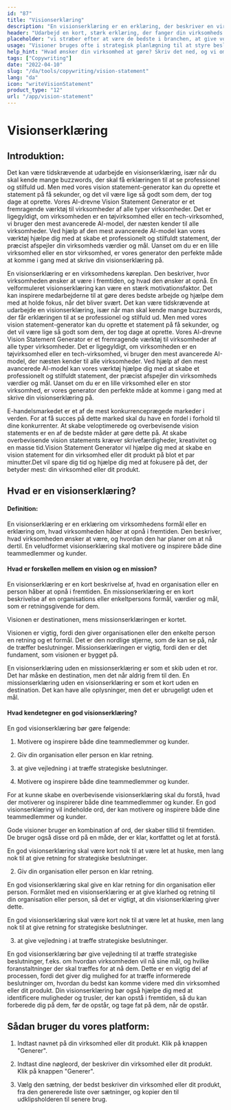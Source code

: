 ```yaml
---
id: "87"
title: "Visionserklæring"
description: "En visionserklæring er en erklæring, der beskriver en virksomheds langsigtede mål. Det er en erklæring om, hvad virksomheden ønsker at opnå, og den bruges ofte som en måde at motivere og inspirere medarbejderne på."
header: "Udarbejd en kort, stærk erklæring, der fanger din virksomheds essens."
placeholder: "vi stræber efter at være de bedste i branchen, at give vores kunder den bedst mulige oplevelse og at have en positiv indvirkning på verden."
usage: "Visioner bruges ofte i strategisk planlægning til at styre beslutningstagningen og til at inspirere medarbejdere og kunder. Følgende generator kan hjælpe dig med at skabe en visionserklæring, der er tæt på dit brand."
help_hint: "Hvad ønsker din virksomhed at gøre? Skriv det ned, og vi omdanner det til en visionserklæring på baggrund af de oplysninger, du har givet os."
tags: ["Copywriting"]
date: "2022-04-10"
slug: "/da/tools/copywriting/vision-statement"
lang: "da"
icon: "writeVisionStatement"
product_type: "12"
url: "/app/vision-statement"
---
```


# Visionserklæring

## Introduktion:

Det kan være tidskrævende at udarbejde en visionserklæring, især når du skal kende mange buzzwords, der skal få erklæringen til at se professionel og stilfuld ud. Men med vores vision statement-generator kan du oprette et statement på få sekunder, og det vil være lige så godt som dem, der tog dage at oprette. Vores AI-drevne Vision Statement Generator er et fremragende værktøj til virksomheder af alle typer virksomheder. Det er ligegyldigt, om virksomheden er en tøjvirksomhed eller en tech-virksomhed, vi bruger den mest avancerede AI-model, der næsten kender til alle virksomheder. Ved hjælp af den mest avancerede AI-model kan vores værktøj hjælpe dig med at skabe et professionelt og stilfuldt statement, der præcist afspejler din virksomheds værdier og mål. Uanset om du er en lille virksomhed eller en stor virksomhed, er vores generator den perfekte måde at komme i gang med at skrive din visionserklæring på.

En visionserklæring er en virksomhedens køreplan. Den beskriver, hvor virksomheden ønsker at være i fremtiden, og hvad den ønsker at opnå. En velformuleret visionserklæring kan være en stærk motivationsfaktor. Det kan inspirere medarbejderne til at gøre deres bedste arbejde og hjælpe dem med at holde fokus, når det bliver svært. Det kan være tidskrævende at udarbejde en visionserklæring, især når man skal kende mange buzzwords, der får erklæringen til at se professionel og stilfuld ud. Men med vores vision statement-generator kan du oprette et statement på få sekunder, og det vil være lige så godt som dem, der tog dage at oprette. Vores AI-drevne Vision Statement Generator er et fremragende værktøj til virksomheder af alle typer virksomheder. Det er ligegyldigt, om virksomheden er en tøjvirksomhed eller en tech-virksomhed, vi bruger den mest avancerede AI-model, der næsten kender til alle virksomheder. Ved hjælp af den mest avancerede AI-model kan vores værktøj hjælpe dig med at skabe et professionelt og stilfuldt statement, der præcist afspejler din virksomheds værdier og mål. Uanset om du er en lille virksomhed eller en stor virksomhed, er vores generator den perfekte måde at komme i gang med at skrive din visionserklæring på.

E-handelsmarkedet er et af de mest konkurrenceprægede markeder i verden. For at få succes på dette marked skal du have en fordel i forhold til dine konkurrenter. At skabe veloptimerede og overbevisende vision statements er en af de bedste måder at gøre dette på. At skabe overbevisende vision statements kræver skrivefærdigheder, kreativitet og en masse tid.Vision Statement Generator vil hjælpe dig med at skabe en vision statement for din virksomhed eller dit produkt på blot et par minutter.Det vil spare dig tid og hjælpe dig med at fokusere på det, der betyder mest: din virksomhed eller dit produkt.

## Hvad er en visionserklæring?

#### Definition:

En visionserklæring er en erklæring om virksomhedens formål eller en erklæring om, hvad virksomheden håber at opnå i fremtiden. Den beskriver, hvad virksomheden ønsker at være, og hvordan den har planer om at nå dertil. En veludformet visionserklæring skal motivere og inspirere både dine teammedlemmer og kunder.

#### Hvad er forskellen mellem en vision og en mission?

En visionserklæring er en kort beskrivelse af, hvad en organisation eller en person håber at opnå i fremtiden. En missionserklæring er en kort beskrivelse af en organisations eller enkeltpersons formål, værdier og mål, som er retningsgivende for dem.

Visionen er destinationen, mens missionserklæringen er kortet.

Visionen er vigtig, fordi den giver organisationen eller den enkelte person en retning og et formål. Det er den nordlige stjerne, som de kan se på, når de træffer beslutninger. Missionserklæringen er vigtig, fordi den er det fundament, som visionen er bygget på.

En visionserklæring uden en missionserklæring er som et skib uden et ror. Det har måske en destination, men det når aldrig frem til den. En missionserklæring uden en visionserklæring er som et kort uden en destination. Det kan have alle oplysninger, men det er ubrugeligt uden et mål.

#### Hvad kendetegner en god visionserklæring?

En god visionserklæring bør gøre følgende:

1. Motivere og inspirere både dine teammedlemmer og kunder.

2. Giv din organisation eller person en klar retning.

3. at give vejledning i at træffe strategiske beslutninger.

4. Motivere og inspirere både dine teammedlemmer og kunder.

For at kunne skabe en overbevisende visionserklæring skal du forstå, hvad der motiverer og inspirerer både dine teammedlemmer og kunder. En god visionserklæring vil indeholde ord, der kan motivere og inspirere både dine teammedlemmer og kunder.

Gode visioner bruger en kombination af ord, der skaber tillid til fremtiden. De bruger også disse ord på en måde, der er klar, kortfattet og let at forstå.

En god visionserklæring skal være kort nok til at være let at huske, men lang nok til at give retning for strategiske beslutninger.

2. Giv din organisation eller person en klar retning.

En god visionserklæring skal give en klar retning for din organisation eller person. Formålet med en visionserklæring er at give klarhed og retning til din organisation eller person, så det er vigtigt, at din visionserklæring giver dette.

En god visionserklæring skal være kort nok til at være let at huske, men lang nok til at give retning for strategiske beslutninger.

3. at give vejledning i at træffe strategiske beslutninger.

En god visionserklæring bør give vejledning til at træffe strategiske beslutninger, f.eks. om hvordan virksomheden vil nå sine mål, og hvilke foranstaltninger der skal træffes for at nå dem. Dette er en vigtig del af processen, fordi det giver dig mulighed for at træffe informerede beslutninger om, hvordan du bedst kan komme videre med din virksomhed eller dit produkt. Din visionserklæring bør også hjælpe dig med at identificere muligheder og trusler, der kan opstå i fremtiden, så du kan forberede dig på dem, før de opstår, og tage fat på dem, når de opstår.

## Sådan bruger du vores platform:

1. Indtast navnet på din virksomhed eller dit produkt. Klik på knappen "Generer".

2. Indtast dine nøgleord, der beskriver din virksomhed eller dit produkt. Klik på knappen "Generer".

3. Vælg den sætning, der bedst beskriver din virksomhed eller dit produkt, fra den genererede liste over sætninger, og kopier den til udklipsholderen til senere brug.
